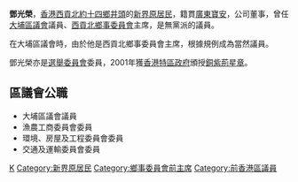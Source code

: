{{Unreferenced |time=2010-12-09T16:24:18+00:00 }}
'''鄧光榮'''{{BBS}}，[[香港|香港]][[西貢北約|西貢北約]][[十四鄉|十四鄉]][[井頭|井頭]]的[[新界原居民|新界原居民]]，籍貫[[廣東|廣東]][[寶安縣|寶安]]，公司董事，曾任[[大埔區議會|大埔區議會]]議員、[[鄉事委員會|西貢北鄉事委員會]]主席，是無黨派的議員。

在大埔區議會時，由於他是西貢北鄉事委員會主席，根據規例成為當然議員。 	

鄧光榮亦是[[選舉委員會|選舉委員會]]委員，2001年獲[[香港特區政府|香港特區政府]]頒授[[銅紫荊星章|銅紫荊星章]]。

== 區議會公職 ==
*大埔區議會議員
*漁農工商委員會委員
*環境、房屋及工程委員會委員
*交通及運輸委員會委員

{{HK-poli-bio-stub}}

[[Category:鄧姓|K]]
[[Category:新界原居民|Category:新界原居民]]
[[Category:鄉事委員會前主席|Category:鄉事委員會前主席]]
[[Category:前香港區議員|Category:前香港區議員]]